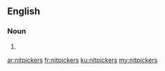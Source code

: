 ==English==

===Noun===
{{head|en|plural}}

# {{plural of|nitpicker|lang=en|nocat=1}}

[[ar:nitpickers]]
[[fr:nitpickers]]
[[ku:nitpickers]]
[[my:nitpickers]]